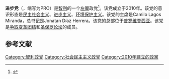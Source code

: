 '''进步党'''（{{lang-es|Partido Progresista}}，缩写为PRO）是[[智利|智利]]的一个[[左翼|左翼]]政党<ref name=pro>{{cite web|url=http://noticias.123.cl/noticias/20100510_c9b7622c5221ae643f97062668a710d4.htm|title=Enríquez-Ominami Bautiza Oficialmente Como 'Partido Progresista' (PRO) Nueva Tienda Política|publisher=123.cl|date=May 10, 2010|accessdate=May 10, 2010|language=es}}{{dead link|date=April 2018 |bot=InternetArchiveBot |fix-attempted=yes }}</ref>。该党成立于2010年。该党的意识形态是[[民主社会主义|民主社会主义]]、[[进步主义|进步主义]]、[[环境保护主义|环境保护主义]]。该党的主席是Camilo Lagos Miranda，总书记是Jonatan Díaz Herrera。该党的总部位于[[普罗维登西亚_(智利)|普罗维登西亚]]。该党是[[争取变革团结|争取变革团结]]和[[圣保罗论坛|圣保罗论坛]]的成员。

==参考文献==
{{reflist}}
{{智利政党}}

[[Category:智利政党|Category:智利政党]]
[[Category:社会民主主义政党|Category:社会民主主义政党]]
[[Category:2010年建立的政黨|Category:2010年建立的政黨]]
{{politic-stub}}